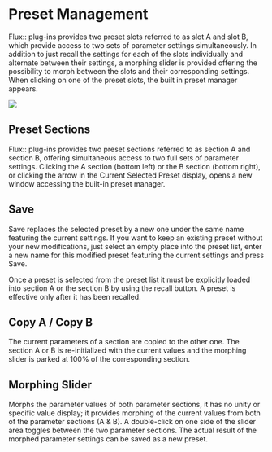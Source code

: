 # Preset Management

Flux:: plug-ins provides two preset slots referred to as slot A and slot B, which provide access to two sets of parameter settings simultaneously. In addition to just recall the settings for each of the slots individually and alternate between their settings, a morphing slider is provided offering the possibility to morph between the slots and their corresponding settings. When clicking on one of the preset slots, the built in preset manager appears.

![](https://media.githubusercontent.com/media/FLUX-SE/doc_images/main/Plugins/evo-channel/ManualEvoChannel-013.png)

## Preset Sections

Flux:: plug-ins provides two preset sections referred to as section A and section B, offering simultaneous access to two full sets of parameter settings. Clicking the A section (bottom left) or the B section (bottom right), or clicking the arrow in the Current Selected Preset display, opens a new window accessing the built-in preset manager.

## Save

Save replaces the selected preset by a new one under the same name featuring the current settings. If you want to keep an existing preset without your new modifications, just select an empty place into the preset list, enter a new name for this modified preset featuring the current settings and press Save.

Once a preset is selected from the preset list it must be explicitly loaded into section A or the section B by using the recall button. A preset is effective only after it has been recalled.


## Copy A / Copy B

The current parameters of a section are copied to the other one. The section A or B is re-initialized with the current values and the morphing slider is parked at 100% of the corresponding section.

## Morphing Slider

Morphs the parameter values of both parameter sections, it has no unity or specific value display; it provides morphing of the current values from both of the parameter sections (A & B). A double-click on one side of the slider area toggles between the two parameter sections. The actual result of the morphed parameter settings can be saved as a new preset.

